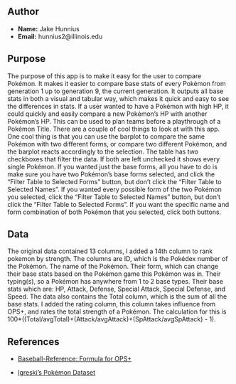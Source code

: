## Author

- **Name:** Jake Hunnius
- **Email:** hunnius2@illinois.edu

## Purpose

The purpose of this app is to make it easy for the user to compare Pokémon. It makes it easier to compare base stats of every Pokémon from generation 1 up to generation 9, the current generation. It outputs all base stats in both a visual and tabular way, which makes it quick and easy to see the differences in stats. If a user wanted to have a Pokémon with high HP, it could quickly and easily compare a new Pokémon's HP with another Pokémon's HP. This can be used to plan teams before a playthrough of a Pokémon Title. There are a couple of cool things to look at with this app. One cool thing is that you can use the barplot to compare the same Pokémon with two different forms, or compare two different Pokémon, and the barplot reacts accordingly to the selection. The table has two checkboxes that filter the data. If both are left unchecked it shows every single Pokémon. If you wanted just the base forms, all you have to do is make sure you have two Pokémon's base forms selected, and click the "Filter Table to Selected Forms" button, but don't click the "Filter Table to Selected Names". If you wanted every possible form of the two Pokémon you selected, click the "Filter Table to Selected Names" button, but don't click the "Filter Table to Selected Forms". If you want the specific name and form combination of both Pokémon that you selected, click both buttons.

## Data

The original data contained 13 columns, I added a 14th column to rank pokemon by strength. The columns are ID, which is the Pokédex number of the Pokémon. The name of the Pokémon. Their form, which can change their base stats based on the Pokémon game this Pokémon was in. Their typing(s), so a Pokémon has anywhere from 1 to 2 base types. Their base stats which are: HP, Attack, Defense, Special Attack, Special Defense, and Speed. The data also contains the Total column, which is the sum of all the base stats. I added the rating column, this column takes influence from OPS+, and rates the total strength of a Pokémon. The calculation for this is 100*((Total/avgTotal)+(Attack/avgAttack)+(SpAttack/avgSpAttack) - 1).

## References

- [Baseball-Reference: Formula for OPS+](https://www.baseball-reference.com/bullpen/OPS#:~:text=The%20formula%20for%20OPS%2B%20is,that%20statistic%20in%20that%20year.)

- [lgreski's Pokémon Dataset](https://github.com/lgreski/pokemonData/blob/master/Pokemon.csv)
